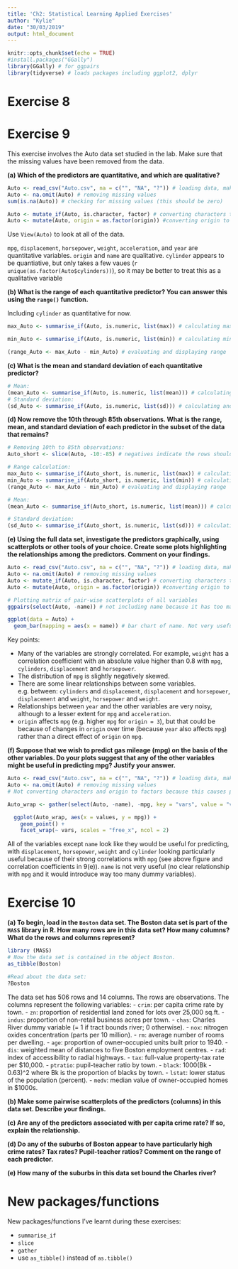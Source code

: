 ```yaml
---
title: 'Ch2: Statistical Learning Applied Exercises'
author: "Kylie"
date: "30/03/2019"
output: html_document
---
```


```r
knitr::opts_chunk$set(echo = TRUE)
#install.packages("GGally")
library(GGally) # for ggpairs
library(tidyverse) # loads packages including ggplot2, dplyr
```

# Exercise 8

# Exercise 9

This exercise involves the Auto data set studied in the lab. Make sure
that the missing values have been removed from the data.

**(a) Which of the predictors are quantitative, and which are qualitative?**

```r
Auto <- read_csv("Auto.csv", na = c("", "NA", "?")) # loading data, making sure missing values (?s) are imported correctly
Auto <- na.omit(Auto) # removing missing values
sum(is.na(Auto)) # checking for missing values (this should be zero)

Auto <- mutate_if(Auto, is.character, factor) # converting characters to factors
Auto <- mutate(Auto, origin = as.factor(origin)) #converting origin to factor
```

Use `View(Auto)` to look at all of the data.

`mpg`, `displacement`, `horsepower`, `weight`, `acceleration`, and `year` are quantitative variables. `origin` and `name` are qualitative. `cylinder` appears to be quantiative, but only takes a few vaues (`r unique(as.factor(Auto$cylinders))`), so it may be better to treat this as a qualitative variable

**(b) What is the range of each quantitative predictor? You can answer this using the `range()` function.**

Including `cylinder` as quantitative for now.

```r

max_Auto <- summarise_if(Auto, is.numeric, list(max)) # calculating max for all numeric variables in Auto

min_Auto <- summarise_if(Auto, is.numeric, list(min)) # calculating min for all numeric variables in Auto

(range_Auto <- max_Auto - min_Auto) # evaluating and displaying range
```
**(c) What is the mean and standard deviation of each quantitative predictor?**

```r
# Mean:
(mean_Auto <- summarise_if(Auto, is.numeric, list(mean))) # calculating and displaying mean for all numeric variables in Auto
# Standard deviation:
(sd_Auto <- summarise_if(Auto, is.numeric, list(sd))) # calculating and displaying mean for all numeric variables in Auto
```

**(d) Now remove the 10th through 85th observations. What is the range, mean, and standard deviation of each predictor in the subset of the data that remains?**

```r
# Removing 10th to 85th observations:
Auto_short <- slice(Auto, -10:-85) # negatives indicate the rows should be dropped

# Range calculation:
max_Auto <- summarise_if(Auto_short, is.numeric, list(max)) # calculating max for all numeric variables in Auto
min_Auto <- summarise_if(Auto_short, is.numeric, list(min)) # calculating min for all numeric variables in Auto
(range_Auto <- max_Auto - min_Auto) # evaluating and displaying range

# Mean:
(mean_Auto <- summarise_if(Auto_short, is.numeric, list(mean))) # calculating and displaying mean for all numeric variables in Auto

# Standard deviation:
(sd_Auto <- summarise_if(Auto_short, is.numeric, list(sd))) # calculating and displaying mean for all numeric variables in Auto
```

**(e) Using the full data set, investigate the predictors graphically, using scatterplots or other tools of your choice. Create some plots highlighting the relationships among the predictors. Comment on your findings.**

```r
Auto <- read_csv("Auto.csv", na = c("", "NA", "?")) # loading data, making sure missing values (?s) are imported correctly
Auto <- na.omit(Auto) # removing missing values
Auto <- mutate_if(Auto, is.character, factor) # converting characters to factors
Auto <- mutate(Auto, origin = as.factor(origin)) #converting origin to factor

# Plotting matrix of pair-wise scatterplots of all variables
ggpairs(select(Auto, -name)) # not including name because it has too many categories

ggplot(data = Auto) +
  geom_bar(mapping = aes(x = name)) # bar chart of name. Not very useful because there are so many categories
```

Key points:

- Many of the variables are strongly correlated. For example, `weight` has a correlation coefficient with an absolute value higher than 0.8 with `mpg`, `cylinders`, `displacement` and `horsepower`. 
- The distribution of `mpg` is slightly negatively skewed.
- There are some linear relationships between some variables. e.g. between: `cylinders` and `displacement`, `displacement` and `horsepower`, `displacement` and `weight`, `horsepower` and `weight`.
- Relationships between `year` and the other variables are very noisy, although to a lesser extent for `mpg` and `acceleration`.
- `origin` affects `mpg` (e.g. higher `mpg` for `origin = 3`), but that could be because of changes in `origin` over time (because `year` also affects `mpg`) rather than a direct effect of `origin` on `mpg`.

**(f) Suppose that we wish to predict gas mileage (mpg) on the basis of the other variables. Do your plots suggest that any of the other variables might be useful in predicting mpg? Justify your answer.**

```r
Auto <- read_csv("Auto.csv", na = c("", "NA", "?")) # loading data, making sure missing values (?s) are imported correctly
Auto <- na.omit(Auto) # removing missing values
# Not converting characters and origin to factors because this causes problems with `gather`

Auto_wrap <- gather(select(Auto, -name), -mpg, key = "vars", value = "values") # getting data in the right format to use for facet_wrap. Excluding `name` because including it messes up the x-axes for facet_wrap 

  ggplot(Auto_wrap, aes(x = values, y = mpg)) +
    geom_point() +
    facet_wrap(~ vars, scales = "free_x", ncol = 2)

```

All of the variables except `name` look like they would be useful for predicting, with `displacement`, `horsepower`, `weight` and `cylinder` looking particularly useful because of their strong correlations with `mpg` (see above figure and correlation coefficients in 9(e)). `name` is not very useful (no clear relationship with `mpg` and it would introduce way too many dummy variables).

# Exercise 10

**(a) To begin, load in the `Boston` data set. The Boston data set is part of the `MASS` library in R. How many rows are in this data set? How many columns? What do the rows and columns represent?**

```r
library (MASS)
# Now the data set is contained in the object Boston.
as_tibble(Boston)

#Read about the data set:
?Boston
```

The data set has 506 rows and 14 columns. The rows are observations. The columns represent the following variables:
- `crim`: per capita crime rate by town.
- `zn`: proportion of residential land zoned for lots over 25,000 sq.ft.
- `indus`: proportion of non-retail business acres per town.
- `chas`: Charles River dummy variable (= 1 if tract bounds river; 0 otherwise).
- `nox`: nitrogen oxides concentration (parts per 10 million).
- `rm`: average number of rooms per dwelling.
- `age`: proportion of owner-occupied units built prior to 1940.
- `dis`: weighted mean of distances to five Boston employment centres.
- `rad`: index of accessibility to radial highways.
- `tax`: full-value property-tax rate per \$10,000.
- `ptratio`: pupil-teacher ratio by town.
- `black`: 1000(Bk - 0.63)^2 where Bk is the proportion of blacks by town.
- `lstat`: lower status of the population (percent).
- `medv`: median value of owner-occupied homes in \$1000s.

**(b) Make some pairwise scatterplots of the predictors (columns) in this data set. Describe your findings.**

**(c) Are any of the predictors associated with per capita crime rate? If so, explain the relationship.**

**(d) Do any of the suburbs of Boston appear to have particularly high crime rates? Tax rates? Pupil-teacher ratios? Comment on the range of each predictor.**

**(e) How many of the suburbs in this data set bound the Charles river?**

# New packages/functions 

New packages/functions I've learnt during these exercises:

- `summarise_if`
- `slice`
- `gather`
- use `as_tibble()` instead of `as.tibble()`